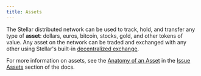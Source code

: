 ```yaml
---
title: Assets
---
```


The Stellar distributed network can be used to track, hold, and transfer any type of **asset**: dollars, euros, bitcoin, stocks, gold, and other tokens of value. Any asset on the network can be traded and exchanged with any other using Stellar's built-in [decentralized exchange](./decentralized-exchange.mdx).

For more information on assets, see the [Anatomy of an Asset](../issuing-assets/anatomy-of-an-asset.mdx) in the [Issue Assets](../issuing-assets) section of the docs.
